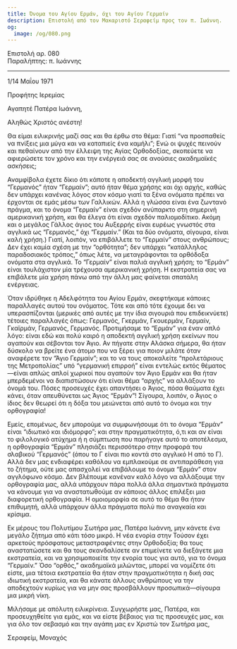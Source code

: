 ```yaml
---
title: Όνομα του Αγίου Ερμάν, όχι του Αγίου Γερμαίν
description: Επιστολή από τον Μακαριστό Σεραφείμ προς τον π. Ιωάννη.
og:
  image: /og/080.png
---
```


<div style={{textAlign:'right', fontFamily:'monospace'}}>Επιστολή αρ. 080</div>
<div style={{textAlign:'left', fontFamily:'monospace'}}>Παραλήπτης: π. Ιωάννης</div>

---

1/14 Μαΐου 1971

Προφήτης Ιερεμίας

Αγαπητέ Πατέρα Ιωάννη,

Αληθώς Χριστός ανέστη!

Θα είμαι ειλικρινής μαζί σας και θα έρθω στο θέμα: Γιατί “να προσπαθείς να πνίξεις μια μύγα και να καταπιείς ένα καμήλι”; Ενώ οι ψυχές πεινούν και πεθαίνουν από την έλλειψη της Αγίας Ορθοδοξίας, σκοπεύετε να αφιερώσετε τον χρόνο και την ενέργειά σας σε ανούσιες ακαδημαϊκές ασκήσεις;

Αναμφίβολα έχετε δίκιο ότι κάποτε η αποδεκτή αγγλική μορφή του “Γερμανός” ήταν “Γερμαίν”; αυτό ήταν θέμα χρήσης και όχι αρχής, καθώς δεν υπάρχει κανένας λόγος στον κόσμο γιατί τα ξένα ονόματα πρέπει να έρχονται σε εμάς μέσω των Γαλλικών. Αλλά η γλώσσα είναι ένα ζωντανό πράγμα, και το όνομα “Γερμαίν” είναι σχεδόν ανύπαρκτο στη σημερινή αμερικανική χρήση, και θα έλεγα ότι είναι σχεδόν παλιομοδίτικο. Ακόμη και ο μεγάλος Γάλλος άγιος του Αυξερρής είναι ευρέως γνωστός στα αγγλικά ως “Γερμανός,” όχι “Γερμαίν.” (Και τα δύο ονόματα, σίγουρα, είναι καλή χρήση.) Γιατί, λοιπόν, να επιβάλλετε το “Γερμαίν” στους ανθρώπους; Δεν έχει καμία σχέση με την “ορθότητα”; δεν υπάρχει “κατάλληλος παραδοσιακός τρόπος,” όπως λέτε, να μεταγράφονται τα ορθόδοξα ονόματα στα αγγλικά. Το “Γερμαίν” είναι παλιά αγγλική χρήση; το “Ερμάν” είναι τουλάχιστον μία τρέχουσα αμερικανική χρήση. Η εκστρατεία σας να επιβάλετε μία χρήση πάνω από την άλλη μας φαίνεται σπατάλη ενέργειας.

Όταν ιδρύθηκε η Αδελφότητα του Αγίου Ερμάν, σκεφτήκαμε κάποιες παραλλαγές αυτού του ονόματος. Τότε και από τότε έχουμε δει να υπερασπίζονται (μερικές από αυτές με την ίδια σιγουριά που επιδεικνύετε) τέτοιες παραλλαγές όπως: Γερμανός, Γκερμάν, Γκουερμάν, Γερμαίν, Γκαϊρμάν, Γερμανός, Γερμανός. Προτιμήσαμε το “Ερμάν” για έναν απλό λόγο: είναι εδώ και πολύ καιρό η αποδεκτή αγγλική χρήση εκείνων που αγαπούν και σέβονται τον Άγιο. Αν πήγατε στην Αλάσκα σήμερα, θα ήταν δύσκολο να βρείτε ένα άτομο που να ξέρει για ποιον μιλάτε όταν αναφέρετε τον “Άγιο Γερμαίν”; και το να τους αποκαλείτε “προλετάριους της Μετροπολίας” υπό “γερμανική επιρροή” είναι εντελώς εκτός θέματος—είναι απλώς απλοί χωρικοί που αγαπούν τον Άγιο Ερμάν και θα ήταν μπερδεμένοι να διαπιστώσουν ότι είναι θέμα “αρχής” να αλλάξουν το όνομά του. Πόσες προσευχές έχει απαντήσει ο Άγιος, πόσα θαύματα έχει κάνει, όταν απευθύνεται ως Άγιος “Ερμάν”! Σίγουρα, λοιπόν, ο Άγιος ο ίδιος δεν θεωρεί ότι η δόξα του μειώνεται από αυτό το όνομα και την ορθογραφία!

Εμείς, επομένως, δεν μπορούμε να συμφωνήσουμε ότι το όνομα “Ερμάν” είναι “ιδιωτικό και ιδιόμορφο”; και στην πραγματικότητα, ό,τι και αν είναι το φιλολογικό ατύχημα ή η σύμπτωση που παρήγαγε αυτό το αποτέλεσμα, η ορθογραφία “Ερμάν” πλησιάζει περισσότερο στην προφορά του σλαβικού “Γερμανός” (όπου το Γ είναι πιο κοντά στο αγγλικό Η από το Γ). Αλλά δεν μας ενδιαφέρει καθόλου να εμπλακούμε σε αντιπαράθεση για το ζήτημα, ούτε μας απασχολεί να επιβάλουμε το όνομα “Ερμάν” στον αγγλόφωνο κόσμο. Δεν βλέπουμε κανέναν καλό λόγο να αλλάξουμε την ορθογραφία μας, αλλά υπάρχουν πάρα πολλά άλλα σημαντικά πράγματα να κάνουμε για να αναστατωθούμε αν κάποιος άλλος επιλέξει μια διαφορετική ορθογραφία. Η ομοιομορφία σε αυτό το θέμα θα ήταν επιθυμητή, αλλά υπάρχουν άλλα πράγματα πολύ πιο αναγκαία και κρίσιμα.

Εκ μέρους του Πολυτίμου Σωτήρα μας, Πατέρα Ιωάννη, μην κάνετε ένα μεγάλο ζήτημα από κάτι τόσο μικρό. Η νέα ενορία στην Τούσον έχει αρκετούς πρόσφατους μεταστραφέντες στην Ορθοδοξία; θα τους αναστατώσετε και θα τους σκανδαλίσετε αν επιμείνετε να διεξάγετε μια εκστρατεία, και να χρησιμοποιείτε την ενορία τους για αυτό, για το όνομα “Γερμαίν.” Όσο “ορθός,” ακαδημαϊκά μιλώντας, μπορεί να νομίζετε ότι είστε, μια τέτοια εκστρατεία θα ήταν στην πραγματικότητα η δική σας ιδιωτική εκστρατεία, και θα κάνατε άλλους ανθρώπους να την αποδεχτούν κυρίως για να μην σας προσβάλλουν προσωπικά—σίγουρα μια μικρή νίκη.

Μιλήσαμε με απόλυτη ειλικρίνεια. Συγχωρήστε μας, Πατέρα, και προσευχηθείτε για εμάς, και να είστε βέβαιος για τις προσευχές μας, και για όλο τον σεβασμό και την αγάπη μας εν Χριστώ τον Σωτήρα μας,

Σεραφείμ, Μοναχός